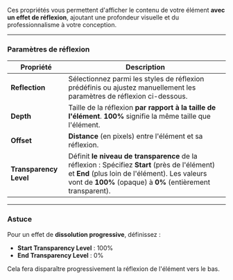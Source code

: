 Ces propriétés vous permettent d'afficher le contenu de votre élément **avec un effet de réflexion**, ajoutant une profondeur visuelle et du professionnalisme à votre conception.

***

### **Paramètres de réflexion**

| **Propriété**          | **Description**                                                                                                                                                                                                |
| ---------------------- | -------------------------------------------------------------------------------------------------------------------------------------------------------------------------------------------------------------- |
| **Reflection**         | Sélectionnez parmi les styles de réflexion prédéfinis ou ajustez manuellement les paramètres de réflexion ci-dessous.                                                                                          |
| **Depth**              | Taille de la réflexion **par rapport à la taille de l'élément**. **100%** signifie la même taille que l'élément.                                                                                               |
| **Offset**             | **Distance** (en pixels) entre l'élément et sa réflexion.                                                                                                                                                      |
| **Transparency Level** | Définit **le niveau de transparence** de la réflexion : Spécifiez **Start** (près de l'élément) et **End** (plus loin de l'élément). Les valeurs vont de **100%** (opaque) à **0%** (entièrement transparent). |

***

### **Astuce**

Pour un effet de **dissolution progressive**, définissez :

* **Start Transparency Level** : 100%
* **End Transparency Level** : 0%

Cela fera disparaître progressivement la réflexion de l'élément vers le bas.
